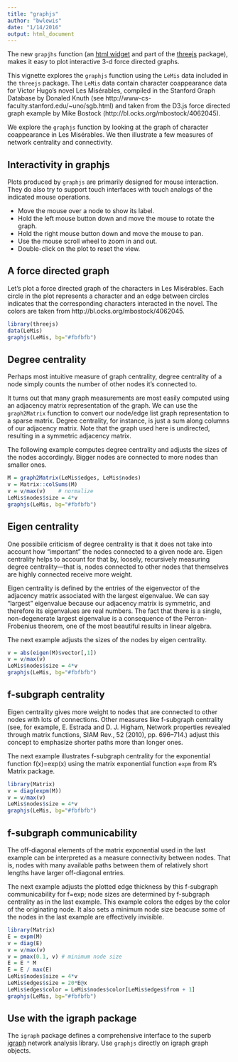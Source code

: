 ```yaml
---
title: "graphjs"
author: "bwlewis"
date: "1/14/2016"
output: html_document
---
```


The new `grapjhs` function (an [html widget](http://htmlwidgets.org) and part of the [threejs](http://bwlewis.github.io/rthreejs) package), makes it easy to plot
interactive 3-d force directed graphs.

This vignette explores the `graphjs` function using the `LeMis` data included in
the `threejs` package. The `LeMis` data contain character coappearance data for
Victor Hugo's novel Les Mis&eacute;rables, compiled in the Stanford Graph Database
by Donaled Knuth (see http://www-cs-faculty.stanford.edu/~uno/sgb.html) and taken from
the D3.js force directed graph example by Mike Bostock (http://bl.ocks.org/mbostock/4062045).

We explore the `graphjs` function by looking at the graph of character coappearance
in Les Mis&eacute;rables. We then illustrate a few measures of network centrality
and connectivity.

## Interactivity in graphjs

Plots produced by `graphjs` are primarily designed for mouse interaction. They
do also try to support touch interfaces with touch analogs of the indicated
mouse operations.

* Move the mouse over a node to show its label.
* Hold the left mouse button down and move the mouse to rotate the graph.
* Hold the right mouse button down and move the mouse to pan.
* Use the mouse scroll wheel to zoom in and out.
* Double-click on the plot to reset the view.

## A force directed graph

Let's plot a force directed graph of the characters in Les Mis&eacute;rables.
Each circle in the plot represents a character and an edge between circles
indicates that the corresponding characters interacted in the novel. The colors
are taken from http://bl.ocks.org/mbostock/4062045.

```r
library(threejs)
data(LeMis)
graphjs(LeMis, bg="#fbfbfb")
```


## Degree centrality

Perhaps most intuitive measure of graph
centrality, degree centrality of a node simply counts the number of other nodes
it's connected to.

It turns out that many graph measurements are most easily computed using an
adjacency matrix representation of the graph. We can use the `graph2Matrix`
function to convert our node/edge list graph representation to a sparse matrix.
Degree centrality, for instance, is just a sum along columns of our adjacency
matrix. Note that the graph used here is undirected, resulting in a symmetric
adjacency matrix.

The following example computes degree centrality and adjusts the sizes of the
nodes accordingly. Bigger nodes are connected to more nodes than smaller ones.
```r
M = graph2Matrix(LeMis$edges, LeMis$nodes)
v = Matrix::colSums(M)
v = v/max(v)    # normalize
LeMis$nodes$size = 4*v
graphjs(LeMis, bg="#fbfbfb")
```


## Eigen centrality

One possibile criticism of degree centrality is that it does not take into account
how "important" the nodes connected to a given node are. Eigen centrality helps
to account for that by, loosely, recursively measuring degree centrality&mdash;that
is, nodes connected to other nodes that themselves are highly connected receive more weight.

Eigen centrality is defined by the entries of the eigenvector of the adjacency
matrix associated with the largest eigenvalue. We can say "largest" eigenvalue
because our adjacency matrix is symmetric, and therefore its eigenvalues are real
numbers. The fact that there is a single, non-degenerate largest eigenvalue is
a consequence of the Perron-Frobenius theorem, one of the most beautiful results
in linear algebra.

The next example adjusts the sizes of the nodes by eigen centrality.
```r
v = abs(eigen(M)$vector[,1])
v = v/max(v)
LeMis$nodes$size = 4*v
graphjs(LeMis, bg="#fbfbfb")
```


## f-subgraph centrality

Eigen centrality gives more weight to nodes that are connected to other nodes with
lots of connections. Other measures like f-subgraph centrality 
(see, for example, E. Estrada and D. J. Higham, Network properties revealed through matrix functions, SIAM Rev., 52 (2010), pp. 696–714.) adjust this concept to
emphasize shorter paths more than longer ones.

The next example illustrates f-subgraph centrality for the exponential
function f(x)=exp(x) using the matrix exponential function `expm` from R's
Matrix package.
```r
library(Matrix)
v = diag(expm(M))
v = v/max(v)
LeMis$nodes$size = 4*v
graphjs(LeMis, bg="#fbfbfb")
```


## f-subgraph communicability

The off-diagonal elements of the matrix exponential used in the last example
can be interpreted as a measure connectivity between nodes. That is,
nodes with many available paths between them of relatively short lengths have
larger off-diagonal entries.

The next example adjusts the plotted edge thickness by this f-subgraph
communicability for f=exp; node sizes are determined by f-subgraph centrality
as in the last example. This example colors the edges by the color of the
originating node. It also sets a minimum node size beacuse some of the nodes
in the last example are effectively invisible.
```r
library(Matrix)
E = expm(M)
v = diag(E)
v = v/max(v)
v = pmax(0.1, v) # minimum node size
E = E * M
E = E / max(E)
LeMis$nodes$size = 4*v
LeMis$edges$size = 20*E@x
LeMis$edges$color = LeMis$nodes$color[LeMis$edges$from + 1]
graphjs(LeMis, bg="#fbfbfb")
```

## Use with the igraph package

The `igraph` package defines a comprehensive interface to the superb
[igraph](http://igraph.org/redirect.html) network analysis library.
Use `graphjs` directly on igraph graph objects.
